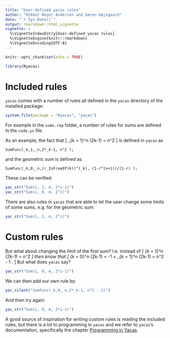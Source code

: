 ```yaml
---
title: "User-defined yacas rules"
author: "Mikkel Meyer Andersen and Søren Højsgaard"
date: "`r Sys.Date()`"
output: rmarkdown::html_vignette
vignette: >
  %\VignetteIndexEntry{User-defined yacas rules}
  %\VignetteEngine{knitr::rmarkdown}
  %\VignetteEncoding{UTF-8}
---
```


```r
knitr::opts_chunk$set(echo = TRUE)
```

```r
library(Ryacas)
```


# Included rules

`yacas` comes with a number of rules all defined in the `yacas` directory of the installed package:

```r
system.file(package = "Ryacas", "yacas")
```

For example in the `sums.rep` folder, a number of rules for sums are defined in the `code.ys` file.

As an example, the fact that
\[
  \sum_{k = 1}^n (2k-1) = n^2
\]
is defined in `yacas` as
```
SumFunc(_k,1,_n,2*_k-1, n^2 );
```
and the geometric sum is defined as
```
SumFunc(_k,0,_n,(r_IsFreeOf(k))^(_k), (1-r^(n+1))/(1-r) );
```

These can be verified:
```r
yac_str("Sum(i, 1, m, 2*i-1)")
yac_str("Sum(i, 0, m, 2^i)")
```

There are also rules in `yacas` that are able to let the user change some limits of some sums, e.g. for the geometric sum:

```r
yac_str("Sum(i, 1, m, 2^i)")
```

# Custom rules

But what about changing the limit of the first sum? I.e. instead of 
\[
  \sum_{k = 1}^n (2k-1) = n^2
\]
then know that
\[
  \sum_{k = 0}^n (2k-1) = -1 + \sum_{k = 1}^n (2k-1) = n^2 - 1 .
\]
But what does `yacas` say?
```r
yac_str("Sum(i, 0, m, 2*i-1)")
```

We can then add our own rule by:
```r
yac_silent("SumFunc(_k,0,_n,2*_k-1, n^2 - 1)")
```

And then try again:

```r
yac_str("Sum(i, 0, m, 2*i-1)")
```

A good source of inspiration for writing custom rules is reading the included rules, 
but there is a lot to programming in `yacas` and we refer to `yacas`'s documentation, 
specifically the chapter [Programming in Yacas](https://yacas.readthedocs.io/en/latest/programming_in_yacas/).

